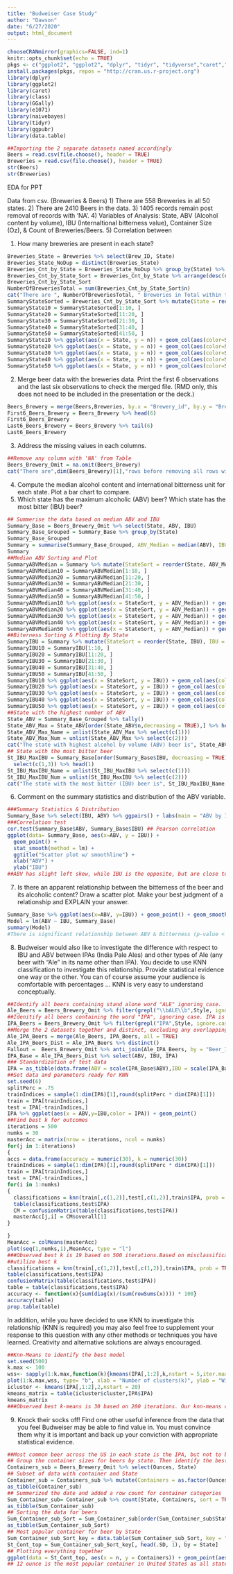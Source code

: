 ```yaml
---
title: "Budweiser Case Study"
author: "Dawson"
date: "6/27/2020"
output: html_document
---
```


```r
chooseCRANmirror(graphics=FALSE, ind=1)
knitr::opts_chunk$set(echo = TRUE)
pkgs <- c("ggplot2", "ggplot2", "dplyr", "tidyr", "tidyverse","caret","class","GGally","e1071","naivebayes","tidyr","ggpubr","data.table")
install.packages(pkgs, repos = "http://cran.us.r-project.org")
library(dplyr)
library(ggplot2)
library(caret)
library(class)
library(GGally)
library(e1071)
library(naivebayes)
library(tidyr)
library(ggpubr)
library(data.table)
```

```r
##Importing the 2 separate datasets named accordingly
Beers = read.csv(file.choose(), header = TRUE)
Breweries = read.csv(file.choose(), header = TRUE)
str(Beers)
str(Breweries)
```

EDA for PPT

Data from csv. (Breweries & Beers)
1) There are 558 Breweries in all 50 states.
2) There are 2410 Beers in the data. 
3) 1405 records remain post removal of records with 'NA'.
4) Variables of Analysis: State, ABV (Alcohol content by volume), IBU (Internaltional bitterness value), Container Size (Oz), & Count of Breweries/Beers.
5) Correlation between 

1.   How many breweries are present in each state?
```r
Breweries_State = Breweries %>% select(Brew_ID, State)
Breweries_State_NoDup = distinct(Breweries_State)
Breweries_Cnt_by_State = Breweries_State_NoDup %>% group_by(State) %>% tally
Breweries_Cnt_by_State_Sort = Breweries_Cnt_by_State %>% arrange(desc(n)) 
Breweries_Cnt_by_State_Sort                                                                 
NumberOfBreweriesTotal = sum(Breweries_Cnt_by_State_Sort$n)
cat("There are ", NumberOfBreweriesTotal, " Breweries in Total within the Dataset.")
SummaryStateSorted = Breweries_Cnt_by_State_Sort %>% mutate(State = reorder(State, n))
SummaryState10 = SummaryStateSorted[1:10, ]
SummaryState20 = SummaryStateSorted[11:20, ]
SummaryState30 = SummaryStateSorted[21:30, ]
SummaryState40 = SummaryStateSorted[31:40, ]
SummaryState50 = SummaryStateSorted[41:50, ]
SummaryState10 %>% ggplot(aes(x = State, y = n)) + geom_col(aes(color=State)) + geom_text(aes(y = n, label = n, x = State)) + coord_flip() + labs(y = "Number of Breweries", x = "State", title = "# of Breweries by State Descending (States 1-10)")
SummaryState20 %>% ggplot(aes(x = State, y = n)) + geom_col(aes(color=State)) + geom_text(aes(y = n, label = n, x = State))  + coord_flip() + labs(y = "Number of Breweries", x = "State", title = "# of Breweries by State Descending (States 11-20)")
SummaryState30 %>% ggplot(aes(x = State, y = n)) + geom_col(aes(color=State)) + geom_text(aes(y = n, label = n, x = State))  + coord_flip() + labs(y = "Number of Breweries", x = "State", title = "# of Breweries by State Descending (States 21-30)")
SummaryState40 %>% ggplot(aes(x = State, y = n)) + geom_col(aes(color=State)) + geom_text(aes(y = n, label = n, x = State))  + coord_flip() + labs(y = "Number of Breweries", x = "State", title = "# of Breweries by State Descending (States 31-40)")
SummaryState50 %>% ggplot(aes(x = State, y = n)) + geom_col(aes(color=State)) + geom_text(aes(y = n, label = n, x = State))  + coord_flip() + labs(y = "Number of Breweries", x = "State", title = "# of Breweries by State Descending (States 41-50)")

```
2.   Merge beer data with the breweries data. Print the first 6 observations and the last six observations to check the merged file.  (RMD only, this does not need to be included in the presentation or the deck.)
```r
Beers_Brewery = merge(Beers,Breweries, by.x = "Brewery_id", by.y = "Brew_ID")
First6_Beers_Brewery = Beers_Brewery %>% head(6)
First6_Beers_Brewery
Last6_Beers_Brewery = Beers_Brewery %>% tail(6)
Last6_Beers_Brewery
```
3.   Address the missing values in each columns.
```r
##Remove any column with 'NA' from Table
Beers_Brewery_Omit = na.omit(Beers_Brewery)
cat("There are",dim(Beers_Brewery)[1],"rows before removing all rows with 'NA' from the Beer-Brewery data and",dim(Beers_Brewery_Omit)[1],"thereafter.")
```
4.   Compute the median alcohol content and international bitterness unit for each state. Plot a bar chart to compare. 
5.   Which state has the maximum alcoholic (ABV) beer? Which state has the most bitter (IBU) beer?
```r
## Summerise the data based on median ABV and IBU
Summary_Base = Beers_Brewery_Omit %>% select(State, ABV, IBU) 
Summary_Base_Grouped = Summary_Base %>% group_by(State) 
Summary_Base_Grouped
Summary = summarise(Summary_Base_Grouped, ABV_Median = median(ABV), IBU = mean(IBU))
Summary
##Median ABV Sorting and Plot
SummaryABVMedian = Summary %>% mutate(StateSort = reorder(State, ABV_Median))
SummaryABVMedian10 = SummaryABVMedian[1:10, ]
SummaryABVMedian20 = SummaryABVMedian[11:20, ]
SummaryABVMedian30 = SummaryABVMedian[21:30, ]
SummaryABVMedian40 = SummaryABVMedian[31:40, ]
SummaryABVMedian50 = SummaryABVMedian[41:50, ]
SummaryABVMedian10 %>% ggplot(aes(x = StateSort, y = ABV_Median)) + geom_col(aes(color=StateSort)) + coord_flip()  + geom_text(aes(y = ABV_Median, label = ABV_Median, x = StateSort)) +  labs(y = "Median ABV", x = "State", title = "States by Median ABV (States 1-10)")
SummaryABVMedian20 %>% ggplot(aes(x = StateSort, y = ABV_Median)) + geom_col(aes(color=StateSort)) + coord_flip()  + geom_text(aes(y = ABV_Median, label = ABV_Median, x = StateSort)) +  labs(y = "Median ABV", x = "State", title = "States by Median ABV (States 11-20)")
SummaryABVMedian30 %>% ggplot(aes(x = StateSort, y = ABV_Median)) + geom_col(aes(color=StateSort)) + coord_flip()  + geom_text(aes(y = ABV_Median, label = ABV_Median, x = StateSort)) +  labs(y = "Median ABV", x = "State", title = "States by Median ABV (States 21-30)")
SummaryABVMedian40 %>% ggplot(aes(x = StateSort, y = ABV_Median)) + geom_col(aes(color=StateSort)) + coord_flip()  + geom_text(aes(y = ABV_Median, label = ABV_Median, x = StateSort)) +  labs(y = "Median ABV", x = "State", title = "States by Median ABV (States 31-40)")
SummaryABVMedian50 %>% ggplot(aes(x = StateSort, y = ABV_Median)) + geom_col(aes(color=StateSort)) + coord_flip()  + geom_text(aes(y = ABV_Median, label = ABV_Median, x = StateSort)) +  labs(y = "Median ABV", x = "State", title = "States by Median ABV (States 41-50)")
##Biterness Sorting & Plotting By State
SummaryIBU = Summary %>% mutate(StateSort = reorder(State, IBU), IBU = round(IBU, digits=1))
SummaryIBU10 = SummaryIBU[1:10, ]
SummaryIBU20 = SummaryIBU[11:20, ]
SummaryIBU30 = SummaryIBU[21:30, ]
SummaryIBU40 = SummaryIBU[31:40, ]
SummaryIBU50 = SummaryIBU[41:50, ]
SummaryIBU10 %>% ggplot(aes(x = StateSort, y = IBU)) + geom_col(aes(color=StateSort)) + coord_flip()  + geom_text(aes(y = IBU, label = IBU, x = StateSort)) +  labs(y = "IBU", x = "State", title = "States by IBU-Bitternss (States 1-10)")
SummaryIBU20 %>% ggplot(aes(x = StateSort, y = IBU)) + geom_col(aes(color=StateSort)) + coord_flip()  + geom_text(aes(y = IBU, label = IBU, x = StateSort)) +  labs(y = "IBU", x = "State", title = "States by IBU-Bitternss (States 11-20)")
SummaryIBU30 %>% ggplot(aes(x = StateSort, y = IBU)) + geom_col(aes(color=StateSort)) + coord_flip()  + geom_text(aes(y = IBU, label = IBU, x = StateSort)) +  labs(y = "IBU", x = "State", title = "States by IBU-Bitternss (States 21-30)")
SummaryIBU40 %>% ggplot(aes(x = StateSort, y = IBU)) + geom_col(aes(color=StateSort)) + coord_flip()  + geom_text(aes(y = IBU, label = IBU, x = StateSort)) +  labs(y = "IBU", x = "State", title = "States by IBU-Bitternss (States 31-40)")
SummaryIBU50 %>% ggplot(aes(x = StateSort, y = IBU)) + geom_col(aes(color=StateSort)) + coord_flip()  + geom_text(aes(y = IBU, label = IBU, x = StateSort)) +  labs(y = "IBU", x = "State", title = "States by IBU-Bitternss (States 41-50)")
##State with the highest number of ABV
State_ABV = Summary_Base_Grouped %>% tally() 
State_ABV_Max = State_ABV[order(State_ABV$n,decreasing = TRUE),] %>% head(1)
State_ABV_Max_Name = unlist(State_ABV_Max %>% select(c(1)))
State_ABV_Max_Num = unlist(State_ABV_Max %>% select(c(2)))
cat("The state with highest alcohol by volume (ABV) beer is", State_ABV_Max_Name, "with a number of",State_ABV_Max_Num, ", as per the given dataset")
## State with the most bitter beer
St_IBU_MaxIBU = Summary_Base[order(Summary_Base$IBU, decreasing = TRUE),] %>% 
  select(c(1,3)) %>% head(1)
St_IBU_MaxIBU_Name = unlist(St_IBU_MaxIBU %>% select(c(1)))
St_IBU_MaxIBU_Num = unlist(St_IBU_MaxIBU %>% select(c(2)))
cat("The state with the most bitter (IBU) beer is", St_IBU_MaxIBU_Name, "with a number of",St_IBU_MaxIBU_Num, ", per the given dataset")
```


6.   Comment on the summary statistics and distribution of the ABV variable.
```r
###Summary Statistics & Distribution 
Summary_Base %>% select(IBU, ABV) %>% ggpairs() + labs(main = "ABV by IBU Distribution")
###Correlation test
cor.test(Summary_Base$ABV, Summary_Base$IBU) ## Pearson correlation
ggplot(data= Summary_Base, aes(x=ABV, y = IBU)) +
  geom_point() +
  stat_smooth(method = lm) +
  ggtitle("Scatter plot w/ smoothline") +
  xlab("ABV") +
  ylab("IBU")
##ABV has slight left skew, while IBU is the opposite, but are close to normally distributed. Histrogram corroborates that the data normality, though it is slightly left skewed. The alcoholic content is moderately and positively correlated with the bitterness of the beer. Plot further illustrates the notion.
```

7.   Is there an apparent relationship between the bitterness of the beer and its alcoholic content? Draw a scatter plot.  Make your best judgment of a relationship and EXPLAIN your answer.

```r
Summary_Base %>% ggplot(aes(x=ABV, y=IBU)) + geom_point() + geom_smooth(method=lm) + ggtitle("Distribution of ABV by Bitterness (IBU)") + xlab("ABV") + ylab("IBU")
Model = lm(ABV ~ IBU, Summary_Base)
summary(Model)
#There is significant relationship between ABV & Bitterness (p-value < 2.2e-16 @ alpha = .05). It is estimated that 45% of alcoholic content is explained by bitterness.
```

8.  Budweiser would also like to investigate the difference with respect to IBU and ABV between IPAs (India Pale Ales) and other types of Ale (any beer with “Ale” in its name other than IPA).  You decide to use KNN classification to investigate this relationship.  Provide statistical evidence one way or the other. You can of course assume your audience is comfortable with percentages … KNN is very easy to understand conceptually.

```r
##Identify all beers containing stand alone word "ALE" ignoring case.
Ale_Beers = Beers_Brewery_Omit %>% filter(grepl("\\bALE\\b",Style, ignore.case = TRUE)) %>% mutate(IPA = as.factor(case_when(grepl("INDIA", toupper(Style)) ~ "Y", TRUE ~ "N")))
##Idenitify all beers containing the word "IPA", ignoring case. IPA is abreviation for Indian Pale Ale
IPA_Beers = Beers_Brewery_Omit %>% filter(grepl("IPA",Style, ignore.case = TRUE)) %>% mutate(IPA = "Y")
##Merge the 2 datasets together and distinct, excluding any overlapping records.
Ale_IPA_Beers = merge(Ale_Beers, IPA_Beers, all = TRUE)
Ale_IPA_Beers_Dist = Ale_IPA_Beers %>% distinct()
Fallout =  Beers_Brewery_Omit %>% anti_join(Ale_IPA_Beers, by = "Beer_ID") ##Rows that don't have 'NA' and do not have 'IPA' or not containing the whole word 'Ale'.
IPA_Base = Ale_IPA_Beers_Dist %>% select(ABV, IBU, IPA)
### Standardization of test data
IPA = as_tibble(data.frame(ABV = scale(IPA_Base$ABV),IBU = scale(IPA_Base$IBU),IPA = IPA_Base$IPA))
##Set data and parameters ready for KNN
set.seed(6)
splitPerc = .75
trainIndices = sample(1:dim(IPA)[1],round(splitPerc * dim(IPA)[1]))
train = IPA[trainIndices,]
test = IPA[-trainIndices,]
IPA %>% ggplot(aes(x = ABV,y=IBU,color = IPA)) + geom_point()
##Find best k for outcomes
iterations = 500
numks = 30
masterAcc = matrix(nrow = iterations, ncol = numks)
for(j in 1:iterations)
{
accs = data.frame(accuracy = numeric(30), k = numeric(30))
trainIndices = sample(1:dim(IPA)[1],round(splitPerc * dim(IPA)[1]))
train = IPA[trainIndices,]
test = IPA[-trainIndices,]
for(i in 1:numks)
{
  classifications = knn(train[,c(1,2)],test[,c(1,2)],train$IPA, prob = TRUE, k = i)
  table(classifications,test$IPA)
  CM = confusionMatrix(table(classifications,test$IPA))
  masterAcc[j,i] = CM$overall[1]
}

}
MeanAcc = colMeans(masterAcc)
plot(seq(1,numks,1),MeanAcc, type = "l")
###Observed best k is 19 based on 500 iterations.Based on misclassification analysis, we can conclude that k is 5 is the most optimum value as any value equal or greater than 19 yields significant increase misclassification. Therefore, we will take k=5 in our knn classification with accuracy of 87%, and precision of 84.7%, and recall of 93.8%.
##utilize best k
classifications = knn(train[,c(1,2)],test[,c(1,2)],train$IPA, prob = TRUE, k = 19)
table(classifications,test$IPA)
confusionMatrix(table(classifications,test$IPA))
table = table(classifications,test$IPA)
accuracy <- function(x){sum(diag(x)/(sum(rowSums(x)))) * 100}
accuracy(table)
prop.table(table)
```
In addition, while you have decided to use KNN to investigate this relationship (KNN is required) you may also feel free to supplement your response to this question with any other methods or techniques you have learned.  Creativity and alternative solutions are always encouraged.  

```r
##Knn-Means to identify the best model
set.seed(500)
k.max <- 100
wss<- sapply(1:k.max,function(k){kmeans(IPA[,1:2],k,nstart = 5,iter.max = 200)$tot.withinss})
plot(1:k.max,wss, type= "b", xlab = "Number of clusters(k)", ylab = "Within cluster sum of squares")
icluster <- kmeans(IPA[,1:2],2,nstart = 20)
kmeans_matrix = table(icluster$cluster,IPA$IPA)
kmeans_matrix
###Observed best k-means is 30 based on 200 iterations. Our knn-means classification with a precision of 88.5% and recall of 83.5%. This model better with precision, but lacks recall.
```

9. Knock their socks off!  Find one other useful inference from the data that you feel Budweiser may be able to find value in.  You must convince them why it is important and back up your conviction with appropriate statistical evidence. 

```r
##Most common beer across the US in each state is the IPA, but not to be mistaken for the Traditional Pale Ale
## Group the container sizes for beers by state. Then identify the best selling container sizes for Ale and non-Ale beers
Containers_sub = Beers_Brewery_Omit %>% select(Ounces, State) 
## Subset of data with container and State
Container_sub = Containers_sub %>% mutate(Containers = as.factor(Ounces), State = as.factor(State))
as_tibble(Container_sub)
## Summerized the date and added a row count for container categories
Sum_Container_sub= Container_sub %>% count(State, Containers, sort = TRUE)
as_tibble(Sum_Container_sub)
## Sorting the data for beers
Sum_Container_sub_Sort = Sum_Container_sub[order(Sum_Container_sub$State, Sum_Container_sub$Containers),] 
as_tibble(Sum_Container_sub_Sort) 
## Most popular container for beer by State 
Sum_Container_sub_Sort_key = data.table(Sum_Container_sub_Sort, key = "State")
St_Cont_top = Sum_Container_sub_Sort_key[, head(.SD, 1), by = State]
## Plotting everything together
ggplot(data = St_Cont_top, aes(x = n, y = Containers)) + geom_point(aes( col = State), size = 3) + geom_text(aes(y = Containers, label = ifelse(n > 50 | Containers == 16 | Containers == 8.4, as.character(State),''), x = n)) + theme_minimal() + theme(legend.position = "top")
## 12 ounce is the most popular container in United States as all states besides 3, 12-ounce container is ranked number one. Secondly, the beers are predominantly served in 12-ounce container in the most state as the graph shows that the number of beers in 12-ounce is much higher than those of 16-ounce.

```